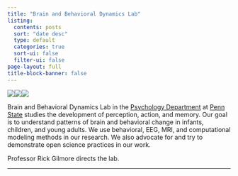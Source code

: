 ```yaml
---
title: "Brain and Behavioral Dynamics Lab"
listing:
  contents: posts
  sort: "date desc"
  type: default
  categories: true
  sort-ui: false
  filter-ui: false
page-layout: full
title-block-banner: false
---
```


![](images/fesi-2014.jpg){#fig-fesi-2014}![](images/optic-flow.jpg){#fig-optic-flow}![](images/lab-logo.png){#fig-lab-logo}

Brain and Behavioral Dynamics Lab in the [Psychology Department](https://psych.la.psu.edu) at [Penn State](https://www.psu.edu) studies the development of perception, action, and memory. Our goal is to understand patterns of brain and behavioral change in infants, children, and young adults. We use behavioral, EEG, MRI, and computational modeling methods in our research. We also advocate for and try to demonstrate open science practices in our work. 

Professor Rick Gilmore directs the lab.

----

<!-- ## Contact Information -->

<!-- Dr. [Rick Gilmore](https://psych.la.psu.edu/directory/rog1), Professor of Psychology, ([rogilmore@psu.edu](mailto:rogilmore@psu.edu); 814-865-3664; 114 Moore Building) directs the lab. -->

<!-- [Andrea Seisler](mailto:ars17@psu.edu) is the Lab Manager. -->

<!-- ## [For Students](who-we-are.html) -->

<!-- The lab employs an active and engaged group of undergraduate and graduate research assistants. If you are a Penn State undergraduate student and wish to be considered for a position in the lab, complete an online application [here](https://docs.google.com/forms/d/1HgafpfTVPyMk_Wzf4b_ubzig_fs4lFGS6qh_y0sa0uE/viewform). **We are FULL for Fall 2023 and Spring 2024** -->

<!-- If you are a prospective graduate student, contact Dr. Gilmore by email.  For more information about current students and alumni, see the [student page](who-we-are.html).  -->

<!-- ## [For Parents](parents.html) -->

<!-- Much of our research involves testing infants and young children. To sign-up for a study or learn more about what a visit entails please follow [this link](parents.html).  -->

<!-- ## DataCamp -->

<!-- Most students who work as research assistants in the lab do so for PSY 494 course credit. -->

<!-- This class is supported by DataCamp, an intuitive learning platform for data science. Learn R, Python and SQL the way you learn best through a combination of short expert videos and hands-on-the-keyboard exercises. Take over 100+ courses by expert instructors on topics such as importing data, data visualization or machine learning and learn faster through immediate and personalised feedback on every exercise. -->

<!-- ```{r, echo=FALSE} -->
<!-- knitr::include_graphics("images/DataCamp-50px.png") -->
<!-- ``` -->
